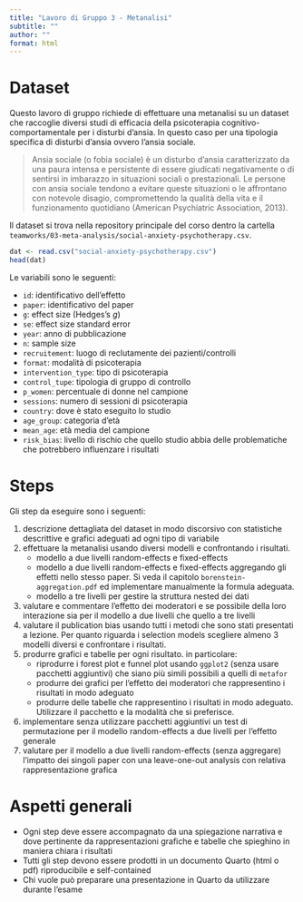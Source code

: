 ```yaml
---
title: "Lavoro di Gruppo 3 - Metanalisi"
subtitle: ""
author: ""
format: html
---
```


# Dataset

Questo lavoro di gruppo richiede di effettuare una metanalisi su un dataset che raccoglie diversi studi di efficacia della psicoterapia cognitivo-comportamentale per i disturbi d'ansia. In questo caso per una tipologia specifica di disturbi d'ansia ovvero l'ansia sociale.

> Ansia sociale (o fobia sociale) è un disturbo d’ansia caratterizzato da una paura intensa e persistente di essere giudicati negativamente o di sentirsi in imbarazzo in situazioni sociali o prestazionali. Le persone con ansia sociale tendono a evitare queste situazioni o le affrontano con notevole disagio, compromettendo la qualità della vita e il funzionamento quotidiano (American Psychiatric Association, 2013).

Il dataset si trova nella repository principale del corso dentro la cartella `teamworks/03-meta-analysis/social-anxiety-psychotherapy.csv`.

```r
dat <- read.csv("social-anxiety-psychotherapy.csv")
head(dat)
```

Le variabili sono le seguenti:

- `id`: identificativo dell'effetto
- `paper`: identificativo del paper
- `g`: effect size (Hedges's $g$)
- `se`: effect size standard error
- `year`: anno di pubblicazione
- `n`: sample size
- `recruitement`: luogo di reclutamente dei pazienti/controlli
- `format`: modalità di psicoterapia
- `intervention_type`: tipo di psicoterapia
- `control_tupe`: tipologia di gruppo di controllo
- `p_women`: percentuale di donne nel campione
- `sessions`: numero di sessioni di psicoterapia
- `country`: dove è stato eseguito lo studio
- `age_group`: categoria d'età
- `mean_age`: età media del campione
- `risk_bias`: livello di rischio che quello studio abbia delle problematiche che potrebbero influenzare i risultati

# Steps

Gli step da eseguire sono i seguenti:

1. descrizione dettagliata del dataset in modo discorsivo con statistiche descrittive e grafici adeguati ad ogni tipo di variabile
2. effettuare la metanalisi usando diversi modelli e confrontando i risultati.
    - modello a due livelli random-effects e fixed-effects
    - modello a due livelli random-effects e fixed-effects aggregando gli effetti nello stesso paper. Si veda il capitolo `borenstein-aggregation.pdf` ed implementare manualmente la formula adeguata.
    - modello a tre livelli per gestire la struttura nested dei dati
3. valutare e commentare l'effetto dei moderatori e se possibile della loro interazione sia per il modello a due livelli che quello a tre livelli
4. valutare il publication bias usando tutti i metodi che sono stati presentati a lezione. Per quanto riguarda i selection models scegliere almeno 3 modelli diversi e confrontare i risultati.
5. produrre grafici e tabelle per ogni risultato. in particolare:
    - riprodurre i forest plot e funnel plot usando `ggplot2` (senza usare pacchetti aggiuntivi) che siano più simili possibili a quelli di `metafor`
    - produrre dei grafici per l'effetto dei moderatori che rappresentino i risultati in modo adeguato
    - produrre delle tabelle che rappresentino i risultati in modo adeguato. Utilizzare il pacchetto e la modalità che si preferisce.
6. implementare senza utilizzare pacchetti aggiuntivi un test di permutazione per il modello random-effects a due livelli per l'effetto generale
7. valutare per il modello a due livelli random-effects (senza aggregare) l'impatto dei singoli paper con una leave-one-out analysis con relativa rappresentazione grafica

# Aspetti generali

- Ogni step deve essere accompagnato da una spiegazione narrativa e dove pertinente da rappresentazioni grafiche e tabelle che spieghino in maniera chiara i risultati
- Tutti gli step devono essere prodotti in un documento Quarto (html o pdf) riproducibile e self-contained
- Chi vuole può preparare una presentazione in Quarto da utilizzare durante l'esame

